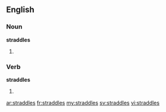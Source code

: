 ==English==

===Noun===
'''straddles'''

# {{plural of|[[straddle]]}}

===Verb===
'''straddles'''

# {{third-person singular of|[[straddle]]}}

[[ar:straddles]]
[[fr:straddles]]
[[my:straddles]]
[[sv:straddles]]
[[vi:straddles]]